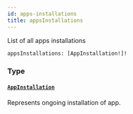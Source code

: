 ```yaml
---
id: apps-installations
title: appsInstallations
---
```


List of all apps installations

```graphql
appsInstallations: [AppInstallation!]!

```

### Type

#### [`AppInstallation`](/docs/developer/api-reference/objects/app-installation)

Represents ongoing installation of app.
